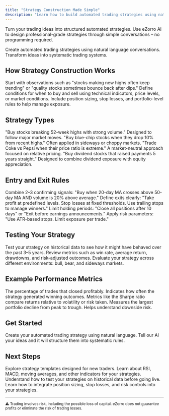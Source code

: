 ```yaml
---
title: "Strategy Construction Made Simple"
description: "Learn how to build automated trading strategies using natural language. Transform trading ideas into systematic approaches without programming."
---
```


Turn your trading ideas into structured automated strategies. Use eZorro AI to design professional-grade strategies through simple conversations – no programming required.

<Card title="Build Your Strategy" icon="rocket" href="https://platform.ezorro.app">
  Create automated trading strategies using natural language conversations. Transform ideas into systematic trading systems.
</Card>

## How Strategy Construction Works

<Steps>
  <Step title="Define Your Trading Idea">
    Start with observations such as "stocks making new highs often keep trending" or "quality stocks sometimes bounce back after dips."
  </Step>

  <Step title="Create Entry and Exit Rules">
    Define conditions for when to buy and sell using technical indicators, price levels, or market conditions.
  </Step>

  <Step title="Add Risk Management">
    Include position sizing, stop losses, and portfolio-level rules to help manage exposure.
  </Step>
</Steps>

## Strategy Types

<CardGroup cols={2}>
  <Card title="Trend Following" icon="trending-up">
    "Buy stocks breaking 52-week highs with strong volume." Designed to follow major market moves.
  </Card>

  <Card title="Mean Reversion" icon="arrows-rotate">
    "Buy blue-chip stocks when they drop 10% from recent highs." Often applied in sideways or choppy markets.
  </Card>

  <Card title="Pairs Trading" icon="balance-scale">
    "Trade Coke vs Pepsi when their price ratio is extreme." A market-neutral approach focused on relative pricing.
  </Card>

  <Card title="Dividend Growth" icon="coins">
    "Buy dividend stocks that raised payments 5 years straight." Designed to combine dividend exposure with equity appreciation.
  </Card>
</CardGroup>

## Entry and Exit Rules

<CardGroup cols={2}>
  <Card title="Entry Signals" icon="arrow-right">
    Combine 2–3 confirming signals: "Buy when 20-day MA crosses above 50-day MA AND volume is 20% above average."
  </Card>

  <Card title="Exit Rules" icon="arrow-left">
    Define exits clearly: "Take profit at predefined levels. Stop losses at fixed thresholds. Use trailing stops to manage winners."
  </Card>

  <Card title="Time-Based Exits" icon="clock">
    Limit holding periods: "Close all positions after 10 days" or "Exit before earnings announcements."
  </Card>

  <Card title="Risk Controls" icon="shield">
    Apply risk parameters: "Use ATR-based stops. Limit exposure per trade."
  </Card>
</CardGroup>

## Testing Your Strategy

<Steps>
  <Step title="Backtesting">
    Test your strategy on historical data to see how it might have behaved over the past 3–5 years.
  </Step>

  <Step title="Performance Analysis">
    Review metrics such as win rate, average return, drawdowns, and risk-adjusted outcomes.
  </Step>

  <Step title="Market Condition Testing">
    Evaluate your strategy across different environments: bull, bear, and sideways markets.
  </Step>
</Steps>

## Example Performance Metrics

<CardGroup cols={3}>
  <Card title="Win Rate" icon="percentage">
    The percentage of trades that closed profitably. Indicates how often the strategy generated winning outcomes.
  </Card>

  <Card title="Risk-Adjusted Returns" icon="balance-scale">
    Metrics like the Sharpe ratio compare returns relative to volatility or risk taken.
  </Card>

  <Card title="Maximum Drawdown" icon="arrow-down">
    Measures the largest portfolio decline from peak to trough. Helps understand downside risk.
  </Card>
</CardGroup>

## Get Started

<Card title="Launch Strategy Builder" icon="rocket" href="https://platform.ezorro.app">
  Create your automated trading strategy using natural language. Tell our AI your ideas and it will structure them into systematic rules.
</Card>

## Next Steps

<CardGroup cols={2}>
  <Card title="Beginner Strategies" icon="graduation-cap" href="/trading-strategies/beginner-strategies">
    Explore strategy templates designed for new traders.
  </Card>

  <Card title="Technical Indicators" icon="chart-line" href="/technical/indicators">
    Learn about RSI, MACD, moving averages, and other indicators for your strategies.
  </Card>

  <Card title="Backtesting" icon="chart-bar" href="/technical/backtesting">
    Understand how to test your strategies on historical data before going live.
  </Card>

  <Card title="Risk Management" icon="shield" href="/trading-strategies/risk-management">
    Learn how to integrate position sizing, stop losses, and risk controls into your strategies.
  </Card>
</CardGroup>

---

<sub>⚠️ Trading involves risk, including the possible loss of capital. eZorro does not guarantee profits or eliminate the risk of trading losses.</sub>